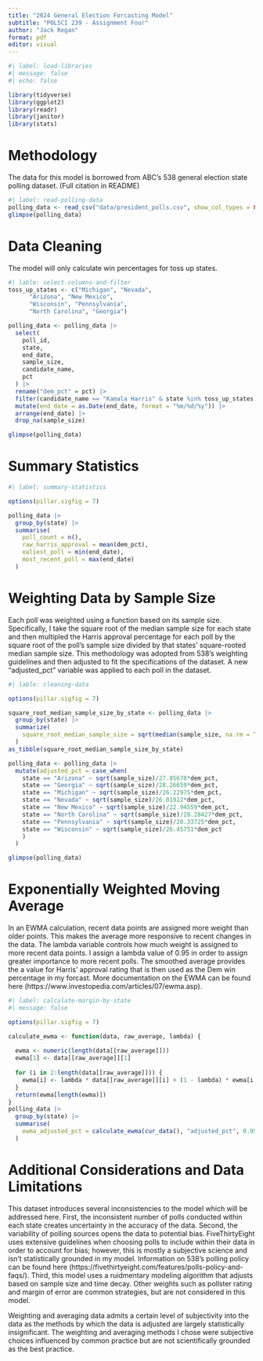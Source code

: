 ```yaml
---
title: "2024 General Election Forcasting Model"
subtitle: "POLSCI 239 - Assignment Four"
author: "Jack Regan"
format: pdf
editor: visual
---
```



```r
#| label: load-libraries
#| message: false
#| echo: false

library(tidyverse)
library(ggplot2)
library(readr)
library(janitor)
library(stats)
```

# Methodology

The data for this model is borrowed from ABC's 538 general election state polling dataset. (Full citation in README)
```r
#| label: read-polling-data
polling_data <- read_csv("data/president_polls.csv", show_col_types = FALSE)
glimpse(polling_data)
```
\newpage

# Data Cleaning

The model will only calculate win percentages for toss up states.

```r
#| lable: select-columns-and-filter
toss_up_states <- c("Michigan", "Nevada", 
      "Arizona", "New Mexico", 
      "Wisconsin", "Pennsylvania", 
      "North Carolina", "Georgia")

polling_data <- polling_data |>
  select(
    poll_id,
    state,
    end_date,
    sample_size,
    candidate_name,
    pct
  ) |>
  rename("dem_pct" = pct) |>
  filter(candidate_name == "Kamala Harris" & state %in% toss_up_states) |>
  mutate(end_date = as.Date(end_date, format = "%m/%d/%y")) |>
  arrange(end_date) |>
  drop_na(sample_size)

glimpse(polling_data)
```
\newpage

# Summary Statistics

```r
#| label: summary-statistics

options(pillar.sigfig = 7)

polling_data |>
  group_by(state) |>
  summarise(
    poll_count = n(),
    raw_harris_approval = mean(dem_pct),
    ealiest_poll = min(end_date),
    most_recent_poll = max(end_date)
  )
```

\newpage 

# Weighting Data by Sample Size

Each poll was weighted using a function based on its sample size. Specifically, I take the square root of the median sample size for each state and then multipled the Harris approval percentage for each poll by the square root of the poll's sample size divided by that states' square-rooted median sample size. This methodology was adopted from 538's weighting guidelines and then adjusted to fit the specifications of the dataset. A new "adjusted_pct" variable was applied to each poll in the dataset.

```r
#| lable: cleaning-data

options(pillar.sigfig = 7)

square_root_median_sample_size_by_state <- polling_data |>
  group_by(state) |>
  summarize(
    square_root_median_sample_size = sqrt(median(sample_size, na.rm = TRUE))
  )
as_tibble(square_root_median_sample_size_by_state)

polling_data <- polling_data |>
  mutate(adjusted_pct = case_when(
    state == "Arizona" ~ sqrt(sample_size)/27.85678*dem_pct,
    state == "Georgia" ~ sqrt(sample_size)/28.26659*dem_pct,
    state == "Michigan" ~ sqrt(sample_size)/26.22975*dem_pct,
    state == "Nevada" ~ sqrt(sample_size)/26.01922*dem_pct,
    state == "New Mexico" ~ sqrt(sample_size)/22.94559*dem_pct,
    state == "North Carolina" ~ sqrt(sample_size)/28.28427*dem_pct,
    state == "Pennsylvania" ~ sqrt(sample_size)/28.33725*dem_pct,
    state == "Wisconsin" ~ sqrt(sample_size)/26.45751*dem_pct
    )
  )

glimpse(polling_data)
```

\newpage

# Exponentially Weighted Moving Average

In an EWMA calculation, recent data points are assigned more weight than older points. This makes the average more responsive to recent changes in the data. The lambda variable controls how much weight is assigned to more recent data points. I assign a lambda value of 0.95 in order to assign greater importance to more recent polls. The smoothed average provides the a value for Harris' approval rating that is then used as the Dem win percentage in my forcast. More documentation on the EWMA can be found here (https://www.investopedia.com/articles/07/ewma.asp).

```r
#| label: calculate-margin-by-state
#| message: false

options(pillar.sigfig = 7)

calculate_ewma <- function(data, raw_average, lambda) {
  
  ewma <- numeric(length(data[[raw_average]]))
  ewma[1] <- data[[raw_average]][1]
  
  for (i in 2:length(data[[raw_average]])) {
    ewma[i] <- lambda * data[[raw_average]][i] + (1 - lambda) * ewma[i - 1]
  }
  return(ewma[length(ewma)])
}
polling_data |>
  group_by(state) |>
  summarise(
    ewma_adjusted_pct = calculate_ewma(cur_data(), "adjusted_pct", 0.95)
  )
```

\newpage

# Additional Considerations and Data Limitations

This dataset introduces several inconsistencies to the model which will be addressed here. First, the inconsistent number of polls conducted within each state creates uncertainty in the accuracy of the data. Second, the variability of polling sources opens the data to potential bias. FiveThirtyEight uses extensive guidelines when choosing polls to include within their data in order to account for bias; however, this is mostly a subjective science and isn't statistically grounded in my model. Information on 538's polling policy can be found here (https://fivethirtyeight.com/features/polls-policy-and-faqs/). Third, this model uses a ruidmentary modeling algorithm that adjusts based on sample size and time decay. Other weights such as pollster rating and margin of error are common strategies, but are not considered in this model.

Weighting and averaging data admits a certain level of subjectivity into the data as the methods by which the data is adjusted are largely statistically insignificant. The weighting and averaging methods I chose were subjective choices influenced by common practice but are not scientifically grounded as the best practice.
